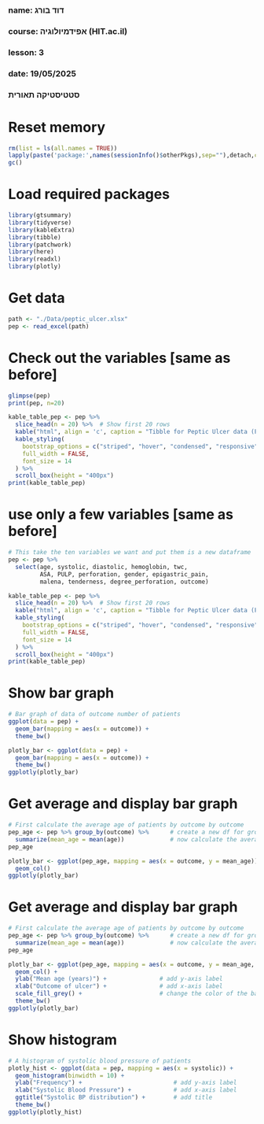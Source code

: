 ###
### name: דוד בורג
### course: אפידמיולוגיה (HIT.ac.il)
### lesson: 3
### date: 19/05/2025
###  
###  סטטיסטיקה תאורית
###

# Reset memory
```{r setup-packages, include false}
rm(list = ls(all.names = TRUE))
lapply(paste('package:',names(sessionInfo()$otherPkgs),sep=""),detach,character.only=TRUE,unload=TRUE,force=TRUE)
gc()
```

# Load required packages
```{r setup-packages, include false}
library(gtsummary)
library(tidyverse)
library(kableExtra)
library(tibble)
library(patchwork)
library(here)
library(readxl)
library(plotly)
```

# Get data
```{r load data, include false}
path <- "./Data/peptic_ulcer.xlsx"
pep <- read_excel(path)
```

# Check out the variables [same as before]
```{r load data, include false}
glimpse(pep)
print(pep, n=20)

kable_table_pep <- pep %>%
  slice_head(n = 20) %>%  # Show first 20 rows
  kable("html", align = 'c', caption = "Tibble for Peptic Ulcer data (First 20 Rows)") %>%
  kable_styling(
    bootstrap_options = c("striped", "hover", "condensed", "responsive"),
    full_width = FALSE,
    font_size = 14
  ) %>%
  scroll_box(height = "400px")
print(kable_table_pep)
```

# use only a few variables [same as before]
```{r sort_data, include false}
# This take the ten variables we want and put them is a new dataframe
pep <- pep %>% 
  select(age, systolic, diastolic, hemoglobin, twc, 
         ASA, PULP, perforation, gender, epigastric_pain, 
         malena, tenderness, degree_perforation, outcome) 

kable_table_pep <- pep %>%
  slice_head(n = 20) %>%  # Show first 20 rows
  kable("html", align = 'c', caption = "Tibble for Peptic Ulcer data (First 20 Rows)") %>%
  kable_styling(
    bootstrap_options = c("striped", "hover", "condensed", "responsive"),
    full_width = FALSE,
    font_size = 14
  ) %>%
  scroll_box(height = "400px")
print(kable_table_pep)
```


# Show bar graph 
```{r select_data, include false}
# Bar graph of data of outcome number of patients
ggplot(data = pep) + 
  geom_bar(mapping = aes(x = outcome)) +
  theme_bw()

plotly_bar <- ggplot(data = pep) + 
  geom_bar(mapping = aes(x = outcome)) +
  theme_bw()
ggplotly(plotly_bar)
```


# Get average and display bar graph 
```{r select_data, include false}
# First calculate the average age of patients by outcome by outcome
pep_age <- pep %>% group_by(outcome) %>%      # create a new df for grouping
  summarize(mean_age = mean(age))             # now calculate the average age
pep_age

plotly_bar <- ggplot(pep_age, mapping = aes(x = outcome, y = mean_age)) + 
  geom_col()
ggplotly(plotly_bar)
```


# Get average and display bar graph 
```{r select_data, include false}
# First calculate the average age of patients by outcome by outcome
pep_age <- pep %>% group_by(outcome) %>%      # create a new df for grouping
  summarize(mean_age = mean(age))             # now calculate the average age
pep_age

plotly_bar <- ggplot(pep_age, mapping = aes(x = outcome, y = mean_age, fill = outcome)) + 
  geom_col() +
  ylab("Mean age (years)") +               # add y-axis label
  xlab("Outcome of ulcer") +               # add x-axis label
  scale_fill_grey() +                      # change the color of the bars . note the addition of fill = outcome above
  theme_bw()
ggplotly(plotly_bar)
```


# Show histogram
```{r select_data, include false}
# A histogram of systolic blood pressure of patients
plotly_hist <- ggplot(data = pep, mapping = aes(x = systolic)) + 
  geom_histogram(binwidth = 10) +
  ylab("Frequency") +                          # add y-axis label
  xlab("Systolic Blood Pressure") +            # add x-axis label
  ggtitle("Systolic BP distribution") +        # add title
  theme_bw()
ggplotly(plotly_hist)
```
